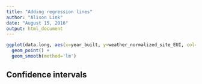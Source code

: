 ```yaml
---
title: "Adding regression lines"
author: "Alison Link"
date: "August 15, 2016"
output: html_document
---
```




```r
ggplot(data.long, aes(x=year_built, y=weather_normalized_site_EUI, col=public_private)) +
  geom_point() +
  geom_smooth(method='lm')
```


## Confidence intervals